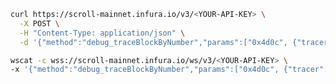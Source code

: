 
<Tabs>
  <TabItem value="curl" label="curl" default>

```bash
curl https://scroll-mainnet.infura.io/v3/<YOUR-API-KEY> \
  -X POST \
  -H "Content-Type: application/json" \
  -d '{"method":"debug_traceBlockByNumber","params":["0x4d0c", {"tracer": "callTracer"}],"id":1,"jsonrpc":"2.0"}'
```
  </TabItem>
  <TabItem value="WSS" label="WSS" >

```bash
wscat -c wss://scroll-mainnet.infura.io/ws/v3/<YOUR-API-KEY> \
-x '{"method":"debug_traceBlockByNumber","params":["0x4d0c", {"tracer": "callTracer"}],"id":1,"jsonrpc":"2.0"}'
```

  </TabItem>
</Tabs>